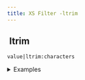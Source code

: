 ```yaml
---
title: XS Filter -ltrim
---
```


## <img src="../assets/docuBadge (11).png" alt="" data-size="line" /> ltrim <a href="#xsltrim" id="xsltrim"></a>

`value|ltrim:characters`

<details>

<summary>Examples</summary>

```javascript
"  hello"|ltrim        // Returns "hello"
"...test"|ltrim:"."    // Returns "test"
```

</details>
